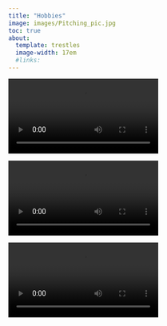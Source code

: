 ```yaml
---
title: "Hobbies"
image: images/Pitching_pic.jpg
toc: true
about:
  template: trestles
  image-width: 17em
  #links: 
---
```


![](media/IMG_4314.MOV){fig-align="center"}

![](images/Izack%20Takazawa%202023-2024.mp4){fig-align="center"}

![](images/Izack%20Takazawa%202023-2024%20(1).mp4){fig-align="left"}
